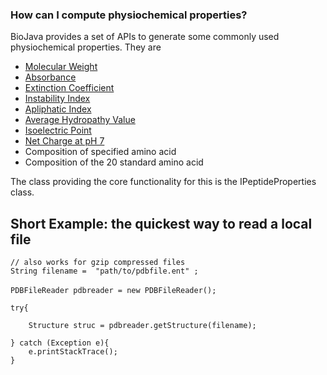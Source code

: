 === How can I compute physiochemical properties? ===

BioJava provides a set of APIs to generate some commonly used physiochemical properties. They are 
<ul>
   <li>[http://biojava.org/wiki/BioJava:CookBook:AAPROP:molecularweight Molecular Weight]</li>
   <li>[http://biojava.org/wiki/BioJava:CookBook:AAPROP:absorbance Absorbance]</li>
   <li>[http://biojava.org/wiki/BioJava:CookBook:AAPROP:extinctioncoefficient Extinction Coefficient]</li>
   <li>[http://biojava.org/wiki/BioJava:CookBook:AAPROP:instabilityindex Instability Index]</li>
   <li>[http://biojava.org/wiki/BioJava:CookBook:AAPROP:apliphaticindex Apliphatic Index]</li>
   <li>[http://biojava.org/wiki/BioJava:CookBook:AAPROP:averagehydropathy Average Hydropathy Value]</li>
   <li>[http://biojava.org/wiki/BioJava:CookBook:AAPROP:isoelectricpoint Isoelectric Point]</li>
   <li>[http://biojava.org/wiki/BioJava:CookBook:AAPROP:netcharge Net Charge at pH 7]</li>
   <li>Composition of specified amino acid</li>
   <li>Composition of the 20 standard amino acid</li>
</ul>

The class providing the core functionality for this is the IPeptideProperties class.

== Short Example: the quickest way to read a local file ==

<java>
 // also works for gzip compressed files
 String filename =  "path/to/pdbfile.ent" ;
 
 PDBFileReader pdbreader = new PDBFileReader();

 try{

     Structure struc = pdbreader.getStructure(filename);
     
 } catch (Exception e){
     e.printStackTrace();
 }
</java>